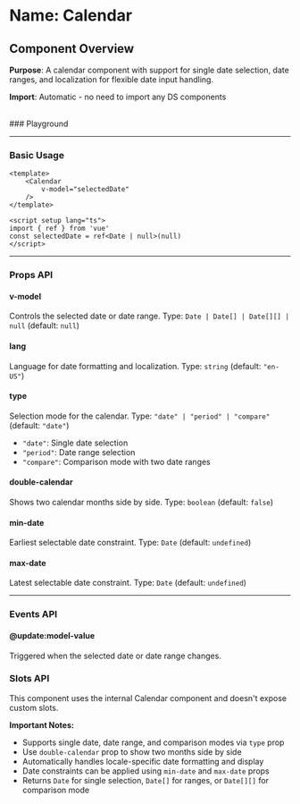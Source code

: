 
<Meta of={Calendar} />

# Name: Calendar
## Component Overview

**Purpose**: A calendar component with support for single date selection, date ranges, and localization for flexible date input handling.

**Import**: Automatic - no need to import any DS components

<br />
### Playground

<Canvas of={Calendar.Primary} />
<Controls />

---

### Basic Usage

```vue
<template>
    <Calendar 
        v-model="selectedDate"
    />
</template>

<script setup lang="ts">
import { ref } from 'vue'
const selectedDate = ref<Date | null>(null)
</script>
```

<Canvas sourceState="none" of={Calendar.Primary} />

---

### Props API

#### v-model
Controls the selected date or date range. Type: `Date | Date[] | Date[][] | null` (default: `null`)

#### lang
Language for date formatting and localization. Type: `string` (default: `"en-US"`)

<Canvas sourceState="none" of={Calendar.Lang} />

#### type
Selection mode for the calendar. Type: `"date" | "period" | "compare"` (default: `"date"`)
- `"date"`: Single date selection
- `"period"`: Date range selection  
- `"compare"`: Comparison mode with two date ranges

<Canvas sourceState="none" of={DatePicker.Primary} />

<Canvas sourceState="none" of={Calendar.Period} />

<Canvas sourceState="none" of={Calendar.Compare} />

#### double-calendar
Shows two calendar months side by side. Type: `boolean` (default: `false`)

<Canvas sourceState="none" of={Calendar.DoubleCalendar} />

#### min-date
Earliest selectable date constraint. Type: `Date` (default: `undefined`)

<Canvas sourceState="none" of={Calendar.MinDate} />

#### max-date
Latest selectable date constraint. Type: `Date` (default: `undefined`)

<Canvas sourceState="none" of={Calendar.MaxDate} />

---

### Events API

#### @update:model-value
Triggered when the selected date or date range changes.

### Slots API

This component uses the internal Calendar component and doesn't expose custom slots.

**Important Notes:**
- Supports single date, date range, and comparison modes via `type` prop
- Use `double-calendar` prop to show two months side by side
- Automatically handles locale-specific date formatting and display  
- Date constraints can be applied using `min-date` and `max-date` props
- Returns `Date` for single selection, `Date[]` for ranges, or `Date[][]` for comparison mode